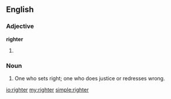 ==English==

===Adjective===
'''righter'''

# {{comparative of|[[right]]}}

===Noun===
{{en-noun}}

# One who sets right; one who does justice or redresses wrong.
#: {{rfquotek|Shelton}}

{{Webster 1913}}

[[io:righter]]
[[my:righter]]
[[simple:righter]]